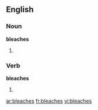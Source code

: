 ==English==

===Noun===
'''bleaches'''

# {{plural of|[[bleach]]}}

===Verb===
'''bleaches'''

#{{third-person singular of|[[bleach]]}}

[[ar:bleaches]]
[[fr:bleaches]]
[[vi:bleaches]]